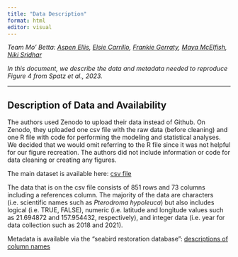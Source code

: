 ```yaml
---
title: "Data Description"
format: html
editor: visual
---
```


*Team Mo' Betta: [Aspen Ellis](https://github.com/boriellis), [Elsie Carrillo](https://github.com/misselsie10), [Frankie Gerraty](https://github.com/fgerraty), [Maya McElfish](https://github.com/Blinkosaur), [Niki Sridhar](https://github.com/nikita-sridhar)*

*In this document, we describe the data and metadata needed to reproduce Figure 4 from Spatz et al., 2023.*

------------------------------------------------------------------------

## Description of Data and Availability

The authors used Zenodo to upload their data instead of Github. On Zenodo, they uploaded one csv file with the raw data (before cleaning) and one R file with code for performing the modeling and statistical analyses. We decided that we would omit referring to the R file since it was not helpful for our figure recreation. The authors did not include information or code for data cleaning or creating any figures.

The main dataset is available here: [csv file](https://zenodo.org/records/7764785)

The data that is on the csv file consists of 851 rows and 73 columns including a references column. The majority of the data are characters (i.e. scientific names such as *Pterodroma hypoleuca*) but also includes logical (i.e. TRUE, FALSE), numeric (i.e. latitude and longitude values such as 21.694872 and 157.954432, respectively), and integer data (i.e. year for data collection such as 2018 and 2021).

Metadata is available via the "seabird restoration database": [descriptions of column names](https://www.seabirddatabase.org/uploads/9/3/3/2/93324882/srdglossary_fulldataset_aug2022.pdf)
